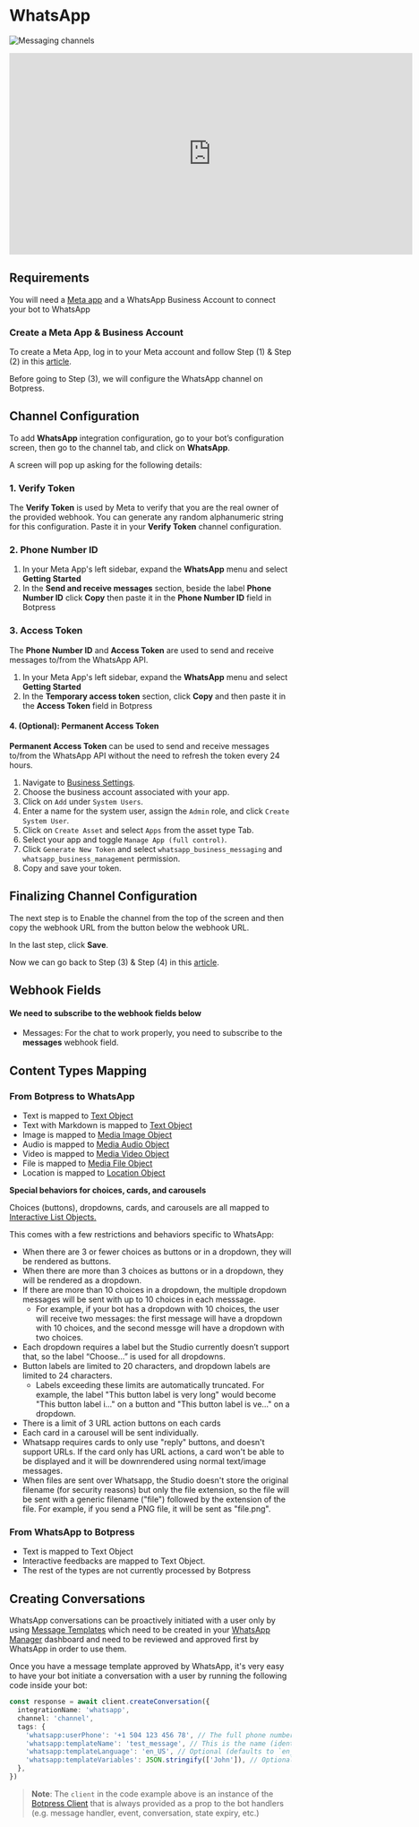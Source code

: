 # WhatsApp

![Messaging channels](/docs/content/whatsapp-banner.png)

<iframe
  data-youtube-iframe
  width="720"
  height="360"
  src="https://www.youtube.com/embed/LQd1iGJLj58"
  title="YouTube video player"
  frameborder="0"
  allow="accelerometer; autoplay; clipboard-write; encrypted-media; gyroscope; picture-in-picture; web-share"
  allowfullscreen
></iframe>

## Requirements

You will need a [Meta app](https://developers.facebook.com/apps/create/) and a WhatsApp Business Account to connect your bot to WhatsApp

### Create a Meta App & Business Account

To create a Meta App, log in to your Meta account and follow Step (1) & Step (2) in this [article](https://developers.facebook.com/docs/whatsapp/cloud-api/get-started#set-up-developer-assets).

Before going to Step (3), we will configure the WhatsApp channel on Botpress.

## Channel Configuration

To add **WhatsApp** integration configuration, go to your bot’s configuration screen, then go to the channel tab, and click on **WhatsApp**.

A screen will pop up asking for the following details:

### 1. Verify Token

The **Verify Token** is used by Meta to verify that you are the real owner of the provided webhook.
You can generate any random alphanumeric string for this configuration. Paste it in your **Verify Token** channel configuration.

### 2. Phone Number ID

1. In your Meta App's left sidebar, expand the **WhatsApp** menu and select **Getting Started**
2.  In the **Send and receive messages** section, beside the label **Phone Number ID** click **Copy** then paste it in the **Phone Number ID** field in Botpress

### 3. Access Token
The **Phone Number ID** and **Access Token** are used to send and receive messages to/from the WhatsApp API.

1.  In your Meta App's left sidebar, expand the **WhatsApp** menu and select **Getting Started**
2.  In the **Temporary access token** section, click **Copy** and then paste it in the **Access Token** field in Botpress

#### 4. (Optional): Permanent Access Token

**Permanent Access Token** can be used to send and receive messages to/from the WhatsApp API without the need to refresh the token every 24 hours.

1. Navigate to [Business Settings](https://business.facebook.com/settings).
2. Choose the business account associated with your app.
3. Click on `Add` under `System Users`.
4. Enter a name for the system user, assign the `Admin` role, and click `Create System User`.
5. Click on `Create Asset` and select `Apps` from the asset type Tab.
6. Select your app and toggle `Manage App (full control)`.
7. Click `Generate New Token` and select `whatsapp_business_messaging` and `whatsapp_business_management` permission.
9. Copy and save your token.

## Finalizing Channel Configuration

The next step is to Enable the channel from the top of the screen and then copy the webhook URL from the button below the webhook URL.

In the last step, click **Save**.

Now we can go back to Step (3) & Step (4) in this [article](https://developers.facebook.com/docs/whatsapp/cloud-api/get-started#set-up-developer-assets).

## Webhook Fields

#### We need to subscribe to the webhook fields below

- Messages: For the chat to work properly, you need to subscribe to the **messages** webhook field.

## Content Types Mapping

### From Botpress to WhatsApp

- Text is mapped to [Text Object](https://developers.facebook.com/docs/whatsapp/cloud-api/reference/messages#text-object)
- Text with Markdown is mapped to [Text Object](https://developers.facebook.com/docs/whatsapp/cloud-api/reference/messages#text-object)
- Image is mapped to [Media Image Object](https://developers.facebook.com/docs/whatsapp/cloud-api/reference/messages#media-object)
- Audio is mapped to [Media Audio Object](https://developers.facebook.com/docs/whatsapp/cloud-api/reference/messages#media-object)
- Video is mapped to [Media Video Object](https://developers.facebook.com/docs/whatsapp/cloud-api/reference/messages#media-object)
- File is mapped to [Media File Object](https://developers.facebook.com/docs/whatsapp/cloud-api/reference/messages#media-object)
- Location is mapped to [Location Object](https://developers.facebook.com/docs/whatsapp/cloud-api/reference/messages#location-object)

**Special behaviors for choices, cards, and carousels**

Choices (buttons), dropdowns, cards, and carousels are all mapped to [Interactive List Objects.](https://developers.facebook.com/docs/whatsapp/cloud-api/reference/messages#interactive-object)

This comes with a few restrictions and behaviors specific to WhatsApp:
- When there are 3 or fewer choices as buttons or in a dropdown, they will be rendered as buttons.
- When there are more than 3 choices as buttons or in a dropdown, they will be rendered as a dropdown.
- If there are more than 10 choices in a dropdown, the multiple dropdown messages will be sent with up to 10 choices in each messsage.
  - For example, if your bot has a dropdown with 10 choices, the user will receive two messages: the first message will have a dropdown with 10 choices, and the second messge will have a dropdown with two choices.
- Each dropdown requires a label but the Studio currently doesn’t support that, so the label “Choose…” is used for all dropdowns.
- Button labels are limited to 20 characters, and dropdown labels are limited to 24 characters.
  - Labels exceeding these limits are automatically truncated. For example, the label "This button label is very long" would become "This button label i…" on a button and "This button label is ve…" on a dropdown.
- There is a limit of 3 URL action buttons on each cards
- Each card in a carousel will be sent individually.
- Whatsapp requires cards to only use "reply" buttons, and doesn't support URLs. If the card only has URL actions, a card won't be able to be displayed and it will be downrendered using normal text/image messages.
- When files are sent over Whatsapp, the Studio doesn't store the original filename (for security reasons) but only the file extension, so the file will be sent with a generic filename ("file") followed by the extension of the file. For example, if you send a PNG file, it will be sent as "file.png".
### From WhatsApp to Botpress

- Text is mapped to Text Object
- Interactive feedbacks are mapped to Text Object.
- The rest of the types are not currently processed by Botpress

## Creating Conversations

WhatsApp conversations can be proactively initiated with a user only by using [Message Templates](https://developers.facebook.com/docs/whatsapp/message-templates/guidelines/) which need to be created in your [WhatsApp Manager](https://business.facebook.com/wa/manage/message-templates/) dashboard and need to be reviewed and approved first by WhatsApp in order to use them.

Once you have a message template approved by WhatsApp, it's very easy to have your bot initiate a conversation with a user by running the following code inside your bot:

```ts
const response = await client.createConversation({
  integrationName: 'whatsapp',
  channel: 'channel',
  tags: {
    'whatsapp:userPhone': '+1 504 123 456 78', // The full phone number of the user you want to initiate the conversation with.
    'whatsapp:templateName': 'test_message', // This is the name (identifier) of your WhatsApp message template.
    'whatsapp:templateLanguage': 'en_US', // Optional (defaults to `en_US`)
    'whatsapp:templateVariables': JSON.stringify(['John']), // Optional (only needed if your message template uses variables)
  },
})
```

> **Note**: The `client` in the code example above is an instance of the [Botpress Client](https://www.npmjs.com/package/@botpress/client) that is always provided as a prop to the bot handlers (e.g. message handler, event, conversation, state expiry, etc.)

